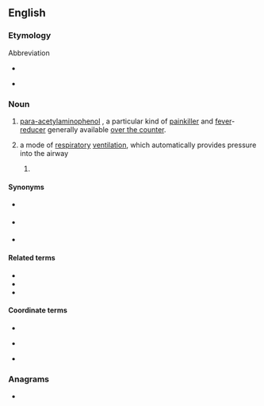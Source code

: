 {{also|Apap|apap|ap-ap}}
==English==
{{wikipedia|lang=en|dab=APAP}}
{{slim-wikipedia|paracetamol}}
{{slim-wikipedia|Automatic Positive Airway Pressure}}

===Etymology===
Abbreviation
* {{sense|pharmaceutical drug}} {{initialism of|en|N-acetyl-p-aminophenol|N''-'''a'''cetyl-'''p'''ara-'''a'''mino'''p'''henol''}}
* {{sense|medical device}} {{acronym of|en|[[automatic|'''A'''utomatic]] [[positive|'''P'''ositive]] [[airway|'''A'''irway]] [[pressure|'''P'''ressure]]}}

===Noun===
{{en-noun|~}}

# {{lb|en|pharmaceutical drug|abbreviation}} [[para-acetylaminophenol]] {{gloss|[[acetaminophen]] / [[paracetamol]] / [[tylenol]]}}, a particular kind of [[painkiller]] and [[fever]]-[[reducer]] generally available [[over the counter]].
# {{lb|en|medical device|abbreviation}} a mode of [[respiratory]] [[ventilation]], which automatically provides pressure into the airway
## {{lb|en|medical device}} {{ellipsis of|en|APAP [[machine]]}}

====Synonyms====
{{sense|pharmaceutical drug}}
* {{l|en|acetaminophen}} {{qualifier|US|Canada}}
* {{l|en|paracetamol}} {{qualifier|UK}}
* {{l|en|Tylenol}}

====Related terms====
{{sense|medical device}}
* {{l|en|PAP}}
* {{l|en|BiPAP}}
* {{l|en|CPAP}}

====Coordinate terms====
{{sense|pharmaceutical drug}}
* {{l|en|NSAID}}
* {{l|en|ASA}} {{gloss|aspirin}}
* {{l|en|ibuprofen}} {{gloss|advil}}

===Anagrams===
* {{anagrams|en|a=aapp|PAPA|papa|papa-}}